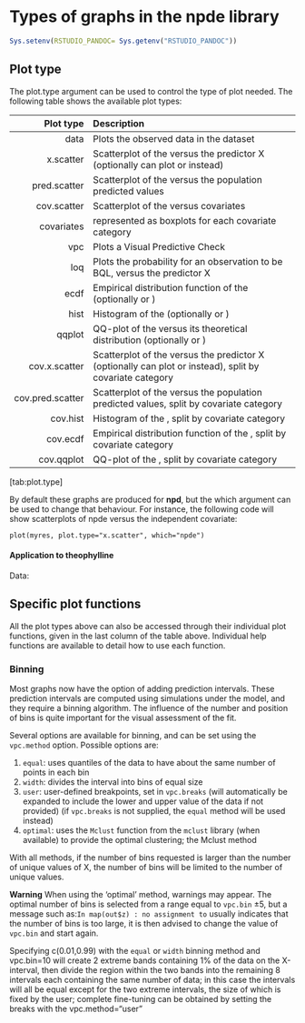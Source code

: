 # Types of graphs in the npde library {#graphTypes0}

```r
Sys.setenv(RSTUDIO_PANDOC= Sys.getenv("RSTUDIO_PANDOC")) 
```


## Plot type

The plot.type argument can be used to control the type of plot needed. The following table shows the available plot types:


::: center
::: {#tab:plot.type}
       **Plot type** **Description**
  ------------------ ------------------------------------------------------------------------------------------------------------
                data Plots the observed data in the dataset
           x.scatter Scatterplot of the  versus the predictor X (optionally can plot  or  instead)
        pred.scatter Scatterplot of the  versus the population predicted values
         cov.scatter Scatterplot of the  versus covariates
          covariates  represented as boxplots for each covariate category
                 vpc Plots a Visual Predictive Check
                 loq Plots the probability for an observation to be BQL, versus the predictor X
                ecdf Empirical distribution function of the (optionally  or )
                hist Histogram of the (optionally  or )
              qqplot QQ-plot of the versus its theoretical distribution (optionally  or )
       cov.x.scatter Scatterplot of the  versus the predictor X (optionally can plot  or  instead), split by covariate category
    cov.pred.scatter Scatterplot of the  versus the population predicted values, split by covariate category
            cov.hist Histogram of the , split by covariate category
            cov.ecdf Empirical distribution function of the , split by covariate category
          cov.qqplot QQ-plot of the , split by covariate category
:::
:::

[\[tab:plot.type\]]{#tab:plot.type label="tab:plot.type"}

By default these graphs are produced for **npd**, but the which argument can be used to change that behaviour. For instance, the following code will show scatterplots of npde versus the independent covariate:

```
plot(myres, plot.type="x.scatter", which="npde")
```

#### Application to theophylline

Data:

<!-- {r theoPlotData07, echo=FALSE} -->
<!-- plot(y, plot.type="data") -->


## Specific plot functions

All the plot types above can also be accessed through their individual plot functions, given in the last column of the table above. Individual help functions are available to detail how to use each function.

### Binning
Most graphs now have the option of adding prediction intervals. These prediction intervals are computed using simulations under the model, and they require a binning algorithm. The influence of the number and position of bins is quite important for the visual assessment of the fit.

Several options are available for binning, and can be set using the ```vpc.method``` option. Possible options are:

1. ```equal```: uses quantiles of the data to have about the same number of points in each bin
2. ```width```: divides the interval into bins of equal size
3. ```user```: user-defined breakpoints, set in ```vpc.breaks``` (will automatically be expanded to include the lower and upper value of the data if not provided) (if ```vpc.breaks``` is not supplied, the ```equal``` method will be used instead)
4. ```optimal```: uses the ```Mclust``` function from the ```mclust``` library (when available) to provide the optimal clustering; the Mclust method 

With all methods, if the number of bins requested is larger than the number of unique values of X, the number of bins will be limited to the number of unique values.

**Warning**
When using the 'optimal' method, warnings may appear. The optimal number of bins is selected from a range equal to ```vpc.bin``` $\pm 5$, but a message such as:```In map(out$z) : no assignment to ``` usually indicates that the number of bins is too large, it is then advised to change the value of ```vpc.bin``` and start again.

Specifying c(0.01,0.99) with the ```equal``` or ```width``` binning method and vpc.bin=10 will create 2 extreme bands containing 1\% of the data on the X-interval, then divide the region within the two bands into the remaining 8 intervals each containing the same number of data; in this case the intervals will all be equal except for the two extreme intervals, the size of which is fixed by the user; complete fine-tuning can be obtained by setting the breaks with the vpc.method="user"

